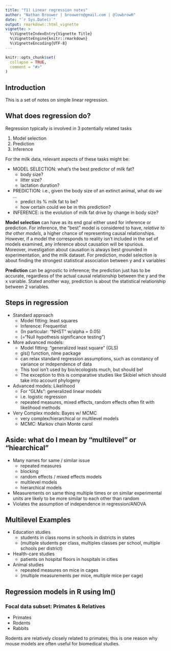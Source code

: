 ```yaml
---
title: "f1) Linear regression notes"
author: "Nathan Brouwer | brouwern@gmail.com | @lowbrowR"
date: "`r Sys.Date()`"
output: rmarkdown::html_vignette
vignette: >
  %\VignetteIndexEntry{Vignette Title}
  %\VignetteEngine{knitr::rmarkdown}
  %\VignetteEncoding{UTF-8}
---
```


```r
knitr::opts_chunk$set(
  collapse = TRUE,
  comment = "#>"
)
```



## Introduction

This is a set of notes on simple linear regression.



## What does regression do?

Regression typically is involved in 3 potentially related tasks

1. Model selection
1. Prediction
1. Inference



For the milk data, relevant aspects of these tasks might be:

* MODEL SELECTION: what's the best predictor of milk fat?
    + body size?
    + litter size?
    + lactation duration?
* PREDICTION: i.e., given the body size of an extinct animal, what do we ...
    + predict its % milk fat to be?
    + how certain could we be in this prediction?
* INFERENCE: is the evolution of milk fat drive by change in body size?

**Model selection** can have as its end goal either used for inference or prediction.  For inference, the "best" model is considered to have, *relative to the other models*, a higher chance of representing causal relationships.  However, if a model the corresponds to reality isn't included in the set of models examined, any inference about causation will be spurious.  Moreover, investigation about causation is always best grounded in experimentation, and the milk dataset.   For prediction, model selection is about finding the strongest statistical association between y and x variables

**Prediction** can be agnostic to inference; the prediction just has to be accurate, regardless of the actual causal relationship between the y and the x variable.  Stated another way, prediction is about the statistical relationship between 2 variables.


## Steps in regression

* Standard approach
    + Model fitting: least squares
    + Inference: Frequentist
    + (In particular: "NHST" w/alpha = 0.05)
    + (="Null hypothesis significance testing")
* More advanced models: 
    + Model fitting: "generalized least square" (GLS)
    + gls() function, nlme package
    + can relax standard regression assumptions, such as constancy of variance or independence of data
    + This tool isn't used by bio/ecologists much, but should be!
    + The exception to this is comparative studies like Skibiel which should take into account phylogeny
* Advanced models: Likelihood
    + For "GLMs": generalized linear models
    + i.e. logistic regression
    + repeated measures, mixed effects, random effects often fit with likelihood methods
* Very Complex models: Bayes w/ MCMC
    + very complex/hierarchical or multilevel models
    + MCMC: Markov chain Monte carol

## Aside: what do I mean by "multilevel" or "hiearchical"

* Many names for same / similar issue
    + repeated measures
    + blocking
    + random effects / mixed effects models
    + multilevel models
    + hierarchical models
* Measurements on same thing multiple times or on similar experimental units are likely to be more similar to each other than random
* Violates the assumption of independence in regression/ANOVA



## Multilevel Examples

* Education studies
    + students in class rooms in schools in districts in states
    + (multiple students per class, multiples classes per school, multiple schools per district)
* Health-care studies
    + patients on hospital floors in hospitals in cities
* Animal studies
    + repeated measures on mice in cages
    + (multiple measurements per mice, multiple mice per cage)




## Regression models in R using lm()


### Focal data subset: Primates & Relatives

* Primates
* Rodents 
* Rabbits

Rodents are relatively closely related to primates; this is one reason why mouse models are often useful for biomedical studies.
